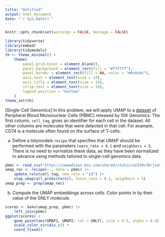 ```yaml
---
title: "Untitled"
output: html_document
date: "`r Sys.Date()`"
---
```


```r
knitr::opts_chunk$set(warnings = FALSE, message = FALSE)
```

```r
library(tidyverse)
library(embed)
library(tidymodels)
th <- theme_minimal() +
    theme(
        panel.grid.minor = element_blank(),
        panel.background = element_rect(fill = "#f7f7f7"),
        panel.border = element_rect(fill = NA, color = "#0c0c0c"),
        axis.text = element_text(size = 14),
        axis.title = element_text(size = 16),
        strip.text = element_text(size = 16),
        legend.position = "bottom"
    )
theme_set(th)
```

[Single-Cell Genomics]  In this problem, we will apply UMAP to a
[dataset](https://uwmadison.box.com/shared/static/ai539s30rjsw5ke4vxbjrxjaiihq7edk.csv)
of Peripheral Blood Mononuclear Cells (PBMC) released by 10X Genomics. The first
column, `cell_tag`, gives an identifier for each cell in the dataset. All other
columns are molecules that were detected in that cell. For example, CD74 is a
molecule often found on the surface of T-cells.
    
a. Define a tidymodels `recipe` that specifies that UMAP should be performed
with the parameters `learn_rate = 0.1` and `neighbors = 5`. There is no need to
normalize these data, as they have been normalized in advance using methods
tailored to single-cell genomics data.

```r
pbmc <- read_csv("https://uwmadison.box.com/shared/static/ai539s30rjsw5ke4vxbjrxjaiihq7edk.csv")
umap_rec <- recipe(~., data = pbmc) |>
    update_role(cell_tag, new_role = "id") |>
    step_umap(all_predictors(), learn_rate = 0.1, neighbors = 5)
umap_prep <- prep(umap_rec)
```

b. Compute the UMAP embeddings across cells. Color points in by their value of
the GNLY molecule.

```r
scores <- bake(umap_prep, pbmc) |>
    left_join(pbmc)
ggplot(scores) +
    geom_point(aes(UMAP1, UMAP2, col = GNLY), size = 0.5, alpha = 0.4) +
    scale_color_viridis_c() +
    coord_fixed()
```
